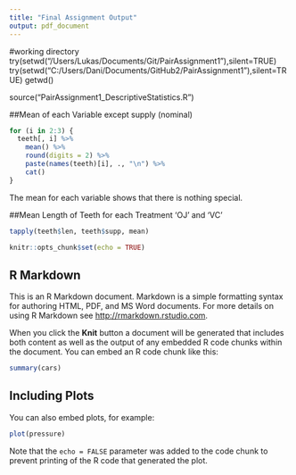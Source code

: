 ```yaml
---
title: "Final Assignment Output"
output: pdf_document
---
```


#working directory
try(setwd("/Users/Lukas/Documents/Git/PairAssignment1"),silent=TRUE)
try(setwd("C:/Users/Dani/Documents/GitHub2/PairAssignment1"),silent=TRUE)
getwd()

source("PairAssignment1_DescriptiveStatistics.R")

##Mean of each Variable except supply (nominal)
```r
for (i in 2:3) {
  teeth[, i] %>%
    mean() %>%
    round(digits = 2) %>%
    paste(names(teeth)[i], ., "\n") %>%
    cat()
}
```
The mean for each variable shows that there is nothing special.


##Mean Length of Teeth for each Treatment 'OJ' and 'VC'
```r
tapply(teeth$len, teeth$supp, mean)
```




```r
knitr::opts_chunk$set(echo = TRUE)
```

## R Markdown

This is an R Markdown document. Markdown is a simple formatting syntax for authoring HTML, PDF, and MS Word documents. For more details on using R Markdown see <http://rmarkdown.rstudio.com>.

When you click the **Knit** button a document will be generated that includes both content as well as the output of any embedded R code chunks within the document. You can embed an R code chunk like this:

```r
summary(cars)
```

## Including Plots

You can also embed plots, for example:

```r
plot(pressure)
```

Note that the `echo = FALSE` parameter was added to the code chunk to prevent printing of the R code that generated the plot.
